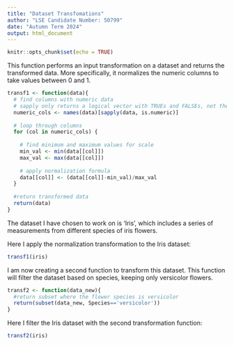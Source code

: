 ```yaml
---
title: "Dataset Transfomations"
author: "LSE Candidate Number: 50799"
date: "Autumn Term 2024"
output: html_document
---
```


```r
knitr::opts_chunk$set(echo = TRUE)
```

This function performs an input transformation on a dataset and returns the transformed data.
More specifically, it normalizes the numeric columns to take values between 0 and 1.
```r
transf1 <- function(data){
  # find columns with numeric data
  # sapply only returns a logical vector with TRUEs and FALSEs, not the column names
  numeric_cols <- names(data)[sapply(data, is.numeric)]
  
  # loop through columns
  for (col in numeric_cols) {
    
    # find minimum and maximum values for scale
    min_val <- min(data[[col]])
    max_val <- max(data[[col]])
    
    # apply normalization formula
    data[[col]] <- (data[[col]]-min_val)/max_val
  }
  
  #return transformed data
  return(data)
}
```

The dataset I have chosen to work on is 'Iris', which includes a series of measurements from different species of iris flowers.

Here I apply the normalization transformation to the Iris dataset:
```r
transf1(iris)
```

I am now creating a second function to transform this dataset. This function will filter the dataset based on species, keeping only versicolor flowers.
```r

transf2 <- function(data_new){
  #return subset where the flower species is versicolor
  return(subset(data_new, Species=='versicolor'))
}
```

Here I filter the Iris dataset with the second transformation function:
```r
transf2(iris)
```

